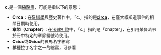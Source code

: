 '''c.'''是一個[[縮略語|縮略語]]，可能是指以下的意思：

* '''Circa'''：在[[系譜學|系譜學]]與歷史著作中，「c.」指的是'''[[circa|circa]]'''，在僅大概知道事件的相關日期時使用。
* '''章節（Chapter）'''：在[[法律引證|法律引證]]中，「c.」指的是「chapter」，在引用某條法令於冊中特定的章節編號時使用。
* '''Caius'''或'''Gaius'''的羅馬名字縮寫
* 數種拉丁名字之一的縮寫，可參看{{link-en|Category:Species Latin name disambiguation pages|Category:Species Latin name disambiguation pages}}

{{disambig|cat=非中文名称消歧义}}